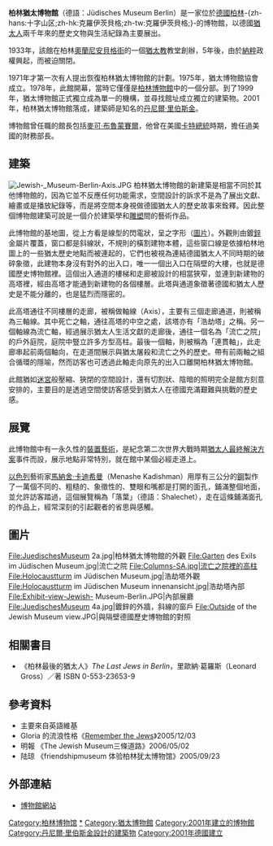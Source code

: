 {{Infobox museum
| name            = 柏林猶太博物館
| native_name     = Jüdisches Museum Berlin
| native_name_lang=de
| logo            = Jewish Museum Berlin logo.svg
| logo_upright    = 0.75
| logo_alt=Jüdisches Museum Berlin
| image           = Berlin Jüdisches Museum und der Libeskind-Bau (cropped).jpg
| image_size      = 280px
| alt=Kollegienhaus and Libeskind-Bau
| caption         = 舊市政廳 (1735) 與[[丹尼爾·里伯斯金|丹尼爾·里伯斯金]]設計的館舍 (1992)
| coordinates     = {{coord|52.502|13.395|type:landmark_region:DE|display=inline,title}}
| established     = 2001年
| location        =  {{DEU}}[[柏林|柏林]][[克罗伊茨贝格|十字山]]
| type            = 猶太人博物館
| collections=
| collection_size=
| visitors        = 
| director=
| curator=
| architect=[[丹尼爾·里伯斯金|丹尼爾·里伯斯金]]
| historian=
| owner=
| publictransit=
| car_park=
| parking=
| network=
| website         = {{URL |https://www.jmberlin.de/en}}
| embedded=
}}

'''柏林猶太博物館'''（德語：Jüdisches Museum Berlin）是一家位於[[德國|德國]][[柏林|柏林]]-{zh-hans:十字山区;zh-hk:克羅伊茨貝格;zh-tw:克羅伊茨貝格;}-的博物館，以德國[[猶太人|猶太人]]兩千年來的歷史文物與生活紀錄為主要展出。

1933年，該館在柏林[[奧蘭尼安貝格街|奧蘭尼安貝格街]]的一個[[猶太教|猶太教]]教堂創辦，5年後，由於[[納粹|納粹]]政權興起，而被迫關閉。

1971年才第一次有人提出恢復柏林猶太博物館的計劃。1975年，猶太博物館協會成立。1978年，此館開幕，當時它僅僅是[[柏林博物館|柏林博物館]]中的一個分部。到了1999年，猶太博物館正式獨立成為單一的機構，並尋找館址成立獨立的建築物。2001年，柏林猶太博物館落成，建築師是知名的[[丹尼爾·里伯斯金|丹尼爾·里伯斯金]]。

博物館曾任職的館長包括[[麥可·布魯蒙賽爾|麥可·布魯蒙賽爾]]，他曾在美國[[吉米·卡特|卡特總統]]時期，擔任過美國的財務部長。

== 建築 ==
[[File:Jewish-_Museum-Berlin-Axis.JPG|thumb]]
柏林猶太博物館的新建築是相當不同於其他博物館的，因為它並不反應任何功能需求，空間設計的訴求不是為了展出文獻、繪畫或是播放紀錄等，而是將空間本身視做德國猶太人的歷史故事來銓釋。因此整個博物館建築可說是一個介於建築學和[[雕塑|雕塑]]間的藝術作品。

此博物館的基地圖，從上方看是線型的閃電狀，呈之字形（[http://9.blog.xuite.net/96/81/11831053/blog_14403/txt/4520728/10.jpg 圖片]{{dead link|date=2018年1月 |bot=InternetArchiveBot |fix-attempted=yes }}）。外觀則由鍍[[鋅|鋅]]金屬片覆蓋，窗口都是斜線狀，不規則的橫割建物本體，這些窗口線是依據柏林地圖上的一些猶太歷史地點而被連起的，它們也被視為連結德國猶太人不同時期的破碎象徵，此建物本身沒有對外的出入口，唯一一個出入口在隔壁的大樓，也就是德國歷史博物館裡。這個出入通道的樓梯和走廊被設計的相當狹窄，並連到新建物的高塔裡，經由高塔才能通到新建物的各個樓層。此塔與通道象徵著德國和猶太人歷史是不能分離的，也是猛烈而隱密的。

此高塔通往不同樓層的走廊，被稱做軸線（Axis），主要有三個走廊通道，則被稱為三軸線。其中死亡之軸，通往高塔的中空之處，該塔亦有「浩劫塔」之稱。另一個軸線為流亡軸，經過展示猶太人生活文獻的走廊後，通往一個名為「流亡之院」的戶外庭院，庭院中豎立許多方型高柱。最後一個軸，則被稱為「連貫軸」，此走廊串起前兩個軸向，在走道間展示與猶太屠殺和流亡之外的歷史。帶有前兩軸之組合循環的隱喻，然而訪客也可透過此軸走向原先的出入口離開柏林猶太博物館。

此館猶如[[迷宮|迷宮]]般壓縮、狹閉的空間設計，還有切割狀、陰暗的照明完全是館方刻意安排的，主要目的是透過空間使訪客感受到猶太人在德國充滿艱難與挑戰的歷史感。

== 展覽 ==
{{The Holocaust sidebar}}
此博物館中有一永久性的[[裝置藝術|裝置藝術]]，是紀念第二次世界大戰時期[[猶太人最終解決方案|猶太人最終解決方案]]事件而設，展示地點非常特別，就在館中某個必經走道上。

[[以色列|以色列]]藝術家[[馬納舍·卡迪希曼|馬納舍·卡迪希曼]]（Menashe Kadishman）用厚有三公分的[[鋼|鋼]]製作了一萬個不同的、粗糙的、象徵性的、雙眼和嘴都是打開的面孔，鋪滿整個地面，並允許訪客踏過，這個展覽稱為「落葉」（德語：Shalechet），走在這條鋪滿面孔的作品上，經常深刻的引起觀者的省思與感觸。

== 圖片 ==
<gallery>
File:JuedischesMuseum 2a.jpg|柏林猶太博物館的外觀
File:Garten des Exils im Jüdischen Museum.jpg|流亡之院
File:Columns-SA.jpg|流亡之院裡的高柱
File:Holocaustturm im Jüdischen Museum.jpg|浩劫塔外觀
File:Holocaustturm im Jüdischen Museum innenansicht.jpg|浩劫塔內部
File:Exhibit-view-Jewish- Museum-Berlin.JPG|內部展廳
File:JuedischesMuseum 4a.jpg|鍍鋅的外牆，斜線的窗戶
File:Outside of the Jewish Museum view.JPG|與隔壁德國歷史博物館的對照
</gallery>
== 相關書目 ==
* 《柏林最後的猶太人》''The Last Jews in Berlin''，里歐納·葛羅斯（Leonard Gross）／著 ISBN 0-553-23653-9

== 參考資料 ==
* 主要來自英語維基
* Gloria 的流浪性格《[http://blog.xuite.net/gloriachang/journey/4520728 Remember the Jews]》2005/12/03
* 明報 《The Jewish Museum三條道路》2006/05/02
* 陆琼 《friendshipmuseum 体验柏林犹太博物馆》2005/09/23

== 外部連結 ==
{{Commonscat|J%C3%BCdisches_Museum%2C_Berlin|柏林猶太博物館}}
* [http://www.juedisches-museum-berlin.de/site/EN/homepage.php?meta=TRUE 博物館網站]

{{Authority control}}
[[Category:柏林博物馆|Category:柏林博物馆]]
[[Category:德國猶太人|*]]
[[Category:猶太博物館|Category:猶太博物館]]
[[Category:2001年建立的博物館|Category:2001年建立的博物館]]
[[Category:丹尼爾·里伯斯金設計的建築物|Category:丹尼爾·里伯斯金設計的建築物]]
[[Category:2001年德國建立|Category:2001年德國建立]]